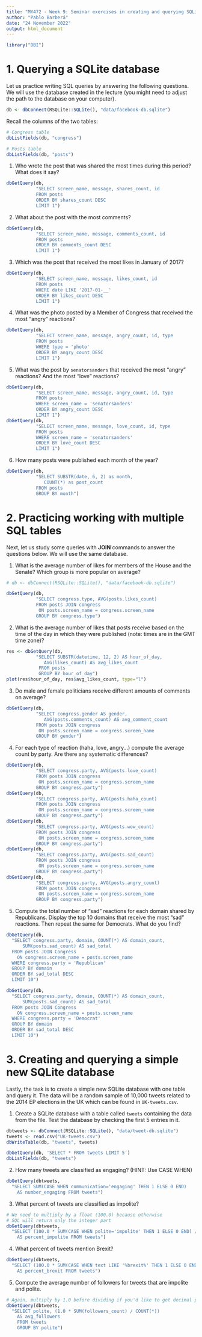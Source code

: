 ```yaml
---
title: "MY472 - Week 9: Seminar exercises in creating and querying SQLite databases - solution"
author: "Pablo Barberá"
date: "24 November 2022"
output: html_document
---
```


```r
library("DBI")
```

# 1. Querying a SQLite database

Let us practice writing SQL queries by answering the following questions. We will use the database created in the lecture (you might need to adjust the path to the database on your computer).

```r
db <- dbConnect(RSQLite::SQLite(), "data/facebook-db.sqlite")
```

Recall the columns of the two tables:

```r
# Congress table
dbListFields(db, "congress")

# Posts table
dbListFields(db, "posts")
```

1. Who wrote the post that was shared the most times during this period? What does it say?

```r
dbGetQuery(db, 
           "SELECT screen_name, message, shares_count, id
           FROM posts
           ORDER BY shares_count DESC
           LIMIT 1")
```

2. What about the post with the most comments?

```r
dbGetQuery(db, 
           "SELECT screen_name, message, comments_count, id
           FROM posts
           ORDER BY comments_count DESC
           LIMIT 1")
```

3. Which was the post that received the most likes in January of 2017?

```r
dbGetQuery(db, 
           "SELECT screen_name, message, likes_count, id
           FROM posts
           WHERE date LIKE '2017-01-__'
           ORDER BY likes_count DESC
           LIMIT 1")
```

4. What was the photo posted by a Member of Congress that received the most "angry" reactions?

```r
dbGetQuery(db, 
           "SELECT screen_name, message, angry_count, id, type
           FROM posts
           WHERE type = 'photo'
           ORDER BY angry_count DESC
           LIMIT 1")
```

5. What was the post by `senatorsanders` that received the most "angry" reactions? And the most "love" reactions?

```r
dbGetQuery(db, 
           "SELECT screen_name, message, angry_count, id, type
           FROM posts
           WHERE screen_name = 'senatorsanders'
           ORDER BY angry_count DESC
           LIMIT 1")
dbGetQuery(db, 
           "SELECT screen_name, message, love_count, id, type
           FROM posts
           WHERE screen_name = 'senatorsanders'
           ORDER BY love_count DESC
           LIMIT 1")
```

6. How many posts were published each month of the year?

```r
dbGetQuery(db, 
           "SELECT SUBSTR(date, 6, 2) as month, 
              COUNT(*) as post_count
           FROM posts
           GROUP BY month")
```


# 2. Practicing working with multiple SQL tables

Next, let us study some queries with **JOIN** commands to answer the questions below. We will use the same database.

1. What is the average number of likes for members of the House and the Senate? Which group is more popular on average?

```r
# db <- dbConnect(RSQLite::SQLite(), "data/facebook-db.sqlite")

dbGetQuery(db, 
           "SELECT congress.type, AVG(posts.likes_count)
           FROM posts JOIN congress
            ON posts.screen_name = congress.screen_name
           GROUP BY congress.type")
```

2. What is the average number of likes that posts receive based on the time of the day in which they were published (note: times are in the GMT time zone)?

```r
res <- dbGetQuery(db,
           "SELECT SUBSTR(datetime, 12, 2) AS hour_of_day, 
              AVG(likes_count) AS avg_likes_count
            FROM posts
            GROUP BY hour_of_day")
plot(res$hour_of_day, res$avg_likes_count, type="l")
```

3. Do male and female politicians receive different amounts of comments on average?

```r
dbGetQuery(db,
           "SELECT congress.gender AS gender,
              AVG(posts.comments_count) AS avg_comment_count 
           FROM posts JOIN congress
            ON posts.screen_name = congress.screen_name
           GROUP BY gender")
```

4. For each type of reaction (haha, love, angry...) compute the average count by party. Are there any systematic differences?

```r
dbGetQuery(db, 
           "SELECT congress.party, AVG(posts.love_count)
           FROM posts JOIN congress
            ON posts.screen_name = congress.screen_name
           GROUP BY congress.party")
dbGetQuery(db, 
           "SELECT congress.party, AVG(posts.haha_count)
           FROM posts JOIN congress
            ON posts.screen_name = congress.screen_name
           GROUP BY congress.party")
dbGetQuery(db, 
           "SELECT congress.party, AVG(posts.wow_count)
           FROM posts JOIN congress
            ON posts.screen_name = congress.screen_name
           GROUP BY congress.party")
dbGetQuery(db, 
           "SELECT congress.party, AVG(posts.sad_count)
           FROM posts JOIN congress
            ON posts.screen_name = congress.screen_name
           GROUP BY congress.party")
dbGetQuery(db, 
           "SELECT congress.party, AVG(posts.angry_count)
           FROM posts JOIN congress
            ON posts.screen_name = congress.screen_name
           GROUP BY congress.party")
```

5. Compute the total number of "sad" reactions for each domain shared by Republicans. Display the top 10 domains that receive the most "sad" reactions. Then repeat the same for Democrats. What do you find?

```r
dbGetQuery(db, 
  "SELECT congress.party, domain, COUNT(*) AS domain_count,
      SUM(posts.sad_count) AS sad_total
  FROM posts JOIN Congress
    ON congress.screen_name = posts.screen_name
  WHERE congress.party = 'Republican'
  GROUP BY domain
  ORDER BY sad_total DESC
  LIMIT 10")

dbGetQuery(db, 
  "SELECT congress.party, domain, COUNT(*) AS domain_count,
      SUM(posts.sad_count) AS sad_total
  FROM posts JOIN Congress
    ON congress.screen_name = posts.screen_name
  WHERE congress.party = 'Democrat'
  GROUP BY domain
  ORDER BY sad_total DESC
  LIMIT 10")
```


# 3. Creating and querying a simple new SQLite database

Lastly, the task is to create a simple new SQLite database with one table and query it. The data will be a random sample of 10,000 tweets related to the 2014 EP elections in the UK which can be found in `UK-tweets.csv`.

1. Create a SQLite database with a table called `tweets` containing the data from the file. Test the database by checking the first 5 entries in it.

```r
dbtweets <- dbConnect(RSQLite::SQLite(), "data/tweet-db.sqlite")
tweets <- read.csv("UK-tweets.csv")
dbWriteTable(db, "tweets", tweets)

dbGetQuery(db, 'SELECT * FROM tweets LIMIT 5')
dbListFields(db, "tweets")        
```

2. How many tweets are classified as engaging? (HINT: Use CASE WHEN)

```r
dbGetQuery(dbtweets, 
  "SELECT SUM(CASE WHEN communication='engaging' THEN 1 ELSE 0 END)  
    AS number_engaging FROM tweets")
```

3. What percent of tweets are classified as impolite?

```r
# We need to multiply by a float (100.0) because otherwise 
# SQL will return only the integer part
dbGetQuery(dbtweets, 
  "SELECT (100.0 * SUM(CASE WHEN polite='impolite' THEN 1 ELSE 0 END) / COUNT(*)) 
    AS percent_impolite FROM tweets")
```

4. What percent of tweets mention Brexit?

```r
dbGetQuery(dbtweets, 
  "SELECT (100.0 * SUM(CASE WHEN text LIKE '%brexit%' THEN 1 ELSE 0 END) / COUNT(*)) 
    AS percent_brexit FROM tweets")
```

5. Compute the average number of followers for tweets that are impolite and polite.

```r
# Again, multiply by 1.0 before dividing if you'd like to get decimal points
dbGetQuery(dbtweets, 
  "SELECT polite, (1.0 * SUM(followers_count) / COUNT(*)) 
    AS avg_followers 
    FROM tweets
    GROUP BY polite")
```

